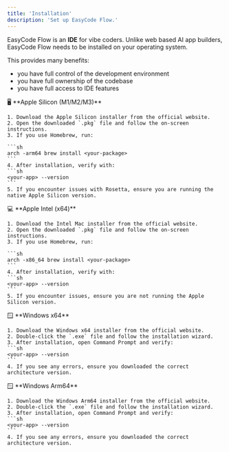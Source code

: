 ```yaml
---
title: 'Installation'
description: 'Set up EasyCode Flow.'
---
```


EasyCode Flow is an **IDE** for vibe coders. Unlike web based AI app builders, EasyCode Flow needs to be installed on your operating system.

This provides many benefits:
- you have full control of the development environment
- you have full ownership of the codebase
- you have full access to IDE features

<Tabs>
  <Tab title="Apple Silicon">
    🖥️ **Apple Silicon (M1/M2/M3)**
    
    1. Download the Apple Silicon installer from the official website.
    2. Open the downloaded `.pkg` file and follow the on-screen instructions.
    3. If you use Homebrew, run:
    
    ```sh
    arch -arm64 brew install <your-package>
    ```
    4. After installation, verify with:
    ```sh
    <your-app> --version
    ```
    5. If you encounter issues with Rosetta, ensure you are running the native Apple Silicon version.
  </Tab>
  <Tab title="Apple Intel">
    💻 **Apple Intel (x64)**
    
    1. Download the Intel Mac installer from the official website.
    2. Open the downloaded `.pkg` file and follow the on-screen instructions.
    3. If you use Homebrew, run:
    
    ```sh
    arch -x86_64 brew install <your-package>
    ```
    4. After installation, verify with:
    ```sh
    <your-app> --version
    ```
    5. If you encounter issues, ensure you are not running the Apple Silicon version.
  </Tab>
  <Tab title="Windows x64">
    🪟 **Windows x64**
    
    1. Download the Windows x64 installer from the official website.
    2. Double-click the `.exe` file and follow the installation wizard.
    3. After installation, open Command Prompt and verify:
    ```sh
    <your-app> --version
    ```
    4. If you see any errors, ensure you downloaded the correct architecture version.
  </Tab>
  <Tab title="Windows Arm64">
    🪟 **Windows Arm64**
    
    1. Download the Windows Arm64 installer from the official website.
    2. Double-click the `.exe` file and follow the installation wizard.
    3. After installation, open Command Prompt and verify:
    ```sh
    <your-app> --version
    ```
    4. If you see any errors, ensure you downloaded the correct architecture version.
  </Tab>
</Tabs>
